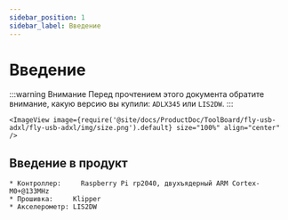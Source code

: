 ```yaml
---
sidebar_position: 1
sidebar_label: Введение
---
```




# Введение

:::warning Внимание
Перед прочтением этого документа обратите внимание, какую версию вы купили: `ADLX345` или `LIS2DW`.
:::

    <ImageView image={require('@site/docs/ProductDoc/ToolBoard/fly-usb-adxl/fly-usb-adxl/img/size.png').default} size="100%" align="center" />

## Введение в продукт

    * Контроллер:     Raspberry Pi rp2040, двухъядерный ARM Cortex-M0+@133MHz
    * Прошивка:     Klipper
    * Акселерометр: LIS2DW